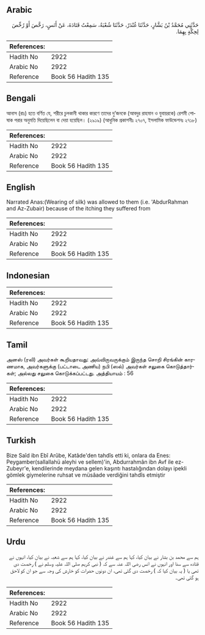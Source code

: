 ## Arabic


<div dir="rtl" lang="ar" style={{fontSize:'larger',backgroundColor:'#f8f9fa',padding:20}}>
حَدَّثَنِي مُحَمَّدُ بْنُ بَشَّارٍ، حَدَّثَنَا غُنْدَرٌ، حَدَّثَنَا شُعْبَةُ، سَمِعْتُ قَتَادَةَ، عَنْ أَنَسٍ، رَخَّصَ أَوْ رُخِّصَ لِحِكَّةٍ بِهِمَا‏.‏
</div>
<div style={{backgroundColor:'#f8f9fa',padding:20, marginBottom: 10}}><table> <thead> <tr> <th>References:</th> <th></th> </tr> </thead> <tbody><tr><td>Hadith No</td><td>2922</td></tr><tr><td>Arabic No</td><td>2922</td></tr><tr><td>Reference</td><td>Book 56 Hadith 135</td></tr></tbody></table></div>

## Bengali


<div dir="ltr" lang="bn" style={{fontSize:'larger',backgroundColor:'#f8f9fa',padding:20}}>
আনাস (রাঃ) হতে বর্ণিত যে, শরীরে চুলকানী থাকার কারণে তাদের দু’জনকে (আবদুর রাহমান ও যুবায়রকে) রেশমী পোষাক পরার অনুমতি দিয়েছিলেন বা দেয়া হয়েছিল। (২৯১৯) (আধুনিক প্রকাশনীঃ ২৭০৭, ইসলামিক ফাউন্ডেশনঃ ২৭১৮)
</div>
<div style={{backgroundColor:'#f8f9fa',padding:20, marginBottom: 10}}><table> <thead> <tr> <th>References:</th> <th></th> </tr> </thead> <tbody><tr><td>Hadith No</td><td>2922</td></tr><tr><td>Arabic No</td><td>2922</td></tr><tr><td>Reference</td><td>Book 56 Hadith 135</td></tr></tbody></table></div>

## English


<div dir="ltr" lang="en" style={{fontSize:'larger',backgroundColor:'#f8f9fa',padding:20}}>
Narrated Anas:(Wearing of silk) was allowed to them (i.e. 'AbdurRahman and Az-Zubair) because of the itching they suffered from
</div>
<div style={{backgroundColor:'#f8f9fa',padding:20, marginBottom: 10}}><table> <thead> <tr> <th>References:</th> <th></th> </tr> </thead> <tbody><tr><td>Hadith No</td><td>2922</td></tr><tr><td>Arabic No</td><td>2922</td></tr><tr><td>Reference</td><td>Book 56 Hadith 135</td></tr></tbody></table></div>

## Indonesian


<div dir="ltr" lang="id" style={{fontSize:'larger',backgroundColor:'#f8f9fa',padding:20}}>

</div>
<div style={{backgroundColor:'#f8f9fa',padding:20, marginBottom: 10}}><table> <thead> <tr> <th>References:</th> <th></th> </tr> </thead> <tbody><tr><td>Hadith No</td><td>2922</td></tr><tr><td>Arabic No</td><td>2922</td></tr><tr><td>Reference</td><td>Book 56 Hadith 135</td></tr></tbody></table></div>

## Tamil


<div dir="ltr" lang="ta" style={{fontSize:'larger',backgroundColor:'#f8f9fa',padding:20}}>
அனஸ் (ரலி) அவர்கள் கூறியதாவது: அவ்விருவருக்கும் இருந்த சொறி சிரங்கின் காரணமாக, அவர்களுக்கு (பட்டாடை அணிய) நபி (ஸல்) அவர்கள் சலுகை கொடுத்தார்கள்; அல்லது சலுகை கொடுக்கப்பட்டது. அத்தியாயம் : 56
</div>
<div style={{backgroundColor:'#f8f9fa',padding:20, marginBottom: 10}}><table> <thead> <tr> <th>References:</th> <th></th> </tr> </thead> <tbody><tr><td>Hadith No</td><td>2922</td></tr><tr><td>Arabic No</td><td>2922</td></tr><tr><td>Reference</td><td>Book 56 Hadith 135</td></tr></tbody></table></div>

## Turkish


<div dir="ltr" lang="tr" style={{fontSize:'larger',backgroundColor:'#f8f9fa',padding:20}}>
Bize Saîd ibn Ebî Arûbe, Katâde'den tahdîs etti ki, onlara da Enes: Peygamber(sallallahü aleyhi ve sellem)'in, Abdurrahmân ibn Avf ile ez-Zubeyr'e, kendilerinde meydana gelen kaşıntı hastalığından dolayı ipekli gömlek giymelerine ruhsat ve müsâade verdiğini tahdîs etmiştir
</div>
<div style={{backgroundColor:'#f8f9fa',padding:20, marginBottom: 10}}><table> <thead> <tr> <th>References:</th> <th></th> </tr> </thead> <tbody><tr><td>Hadith No</td><td>2922</td></tr><tr><td>Arabic No</td><td>2922</td></tr><tr><td>Reference</td><td>Book 56 Hadith 135</td></tr></tbody></table></div>

## Urdu


<div dir="rtl" lang="ur" style={{fontSize:'larger',backgroundColor:'#f8f9fa',padding:20}}>
ہم سے محمد بن بشار نے بیان کیا، کہا ہم سے غندر نے بیان کیا، کہا ہم سے شعبہ نے بیان کیا، انہوں نے قتادہ سے سنا اور انہوں نے انس رضی اللہ عنہ سے کہ ( نبی کریم صلی اللہ علیہ وسلم نے ) رخصت دی تھی یا ( یہ بیان کیا کہ ) رخصت دی گئی تھی، ان دونوں حضرات کو خارش کی وجہ سے جو ان کو لاحق ہو گئی تھی۔
</div>
<div style={{backgroundColor:'#f8f9fa',padding:20, marginBottom: 10}}><table> <thead> <tr> <th>References:</th> <th></th> </tr> </thead> <tbody><tr><td>Hadith No</td><td>2922</td></tr><tr><td>Arabic No</td><td>2922</td></tr><tr><td>Reference</td><td>Book 56 Hadith 135</td></tr></tbody></table></div>